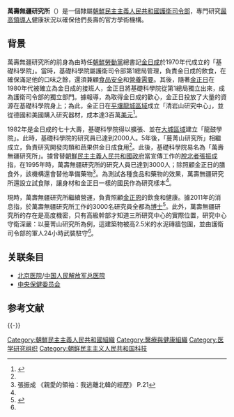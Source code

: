 '''萬壽無疆研究所'''（{{lang|ko|만수무강연구소}}）是一個隸屬[[朝鮮民主主義人民共和國|朝鮮民主主義人民共和國]][[護衛司令部|護衛司令部]]，專門研究[[朝鮮民主主義人民共和國领导人列表|最高領導人]]健康狀況以確保他們長壽的官方學術機構。

==背景==
萬壽無疆研究所的前身為由時任[[朝鮮勞動黨|朝鮮勞動黨]]總書記[[金日成|金日成]]於1970年代成立的「基礎科學院」。當時，基礎科學院屬護衛司令部第1總局管理，負責金日成的飲食，在確保滿足他的口味之餘，還須兼顧[[食品安全|食品安全]]和[[营养|營養需要]]。其後，隨著[[金正日|金正日]]在1980年代被確立為金日成的接班人，金正日將基礎科學院從第1總局獨立出來，成為護衛司令部的獨立部門。據報導，為取得金日成的歡心，金正日投放了大量的資源在基礎科學院身上；為此，金正日在[[平壤|平壤]][[龍城區域|龍城區域]]成立「清岩山研究中心」，並從德國和美國購入研究器材，成本達3百萬[[美元|美元]]<ref name="rfa">{{Cite web|title=김씨 일가 ‘만수무강연구소’까지 대물림|url=https://www.rfa.org/korean/weekly_program/ae40c528c77cac00c758-c228aca8c9c4-c9c4c2e4/co-su-02242015095830.html|access-date=2021-08-31|work=Radio Free Asia|language=ko|archive-date=2021-08-31|archive-url=https://web.archive.org/web/20210831140710/https://www.rfa.org/korean/weekly_program/ae40c528c77cac00c758-c228aca8c9c4-c9c4c2e4/co-su-02242015095830.html|dead-url=no}}</ref>。

1982年是金日成的七十大壽，基礎科學院得以擴張、並在[[大城區域|大城區域]]建立「龍鼓學院」。此時，基礎科學院的研究員已達到2000人。5年後，「蔓菁山研究所」相繼成立，負責研究開發肉類和蔬果供金日成食用<ref name="rfa" />。此後，基礎科學院易名為「萬壽無疆研究所」。據曾替[[朝鮮民主主義人民共和國政府|朝鮮民主主義人民共和國政府]]當宣傳工作的[[脫北者|脫北者]][[張振成|張振成]]指，在1995年時，萬壽無疆研究所的研究人員已達到3000人；除照顧金正日的膳食外，該機構還會替他準備藥物<ref name="dear">張振成 《親愛的領袖：我逃離北韓的經歷》 P.21</ref>。為測試各種食品和藥物的效果，萬壽無疆研究所還設立試食隊，讓身材和金正日一樣的國民作為研究樣本<ref name="dear"/>。

現時，萬壽無疆研究所繼續營運，負責照顧[[金正恩|金正恩]]的飲食和健康。據2011年的消息指，於萬壽無疆研究所工作的3000名研究員全都為[[博士|博士]]<ref>{{Cite web|title=북한 김정일 일가 만수무강연구소 존재한다|url=https://www.joongang.co.kr/article/5091831|access-date=2021-08-31|date=2011-02-22|work=중앙일보|language=ko|archive-date=2021-08-31|archive-url=https://web.archive.org/web/20210831140810/https://www.joongang.co.kr/article/5091831|dead-url=no}}</ref>。此外，萬壽無疆研究所的存在是高度機密，只有高級幹部才知道三所研究中心的實際位置，研究中心守衛深嚴：以蔓菁山研究所為例，這建築物被高2.5米的水泥磚牆包圍，並由護衛司令部的軍人24小時武裝駐守<ref name="rfa" />。

==关联条目==
*[[北京医院|北京医院]]/[[中国人民解放军总医院|中国人民解放军总医院]]
*[[中央保健委员会|中央保健委员会]]

== 参考文献 ==
{{Reflist}}

{{-}}
{{朝鲜民主主义人民共和国政府部门}}

[[Category:朝鮮民主主義人民共和國組織|Category:朝鮮民主主義人民共和國組織]]
[[Category:醫療與健康組織|Category:醫療與健康組織]]
[[Category:医学研究组织|Category:医学研究组织]]
[[Category:朝鲜民主主义人民共和国科技|Category:朝鲜民主主义人民共和国科技]]